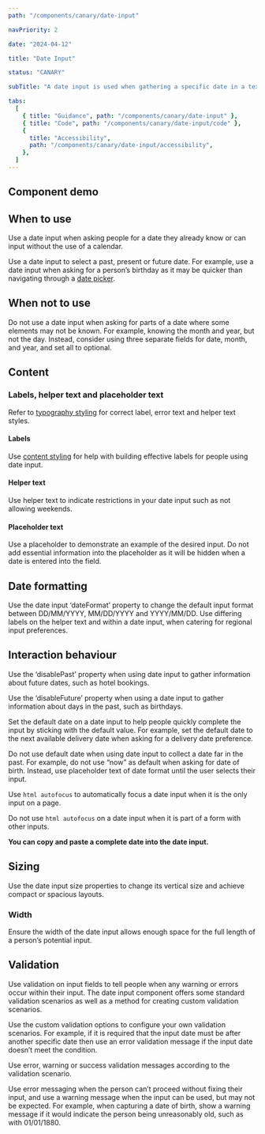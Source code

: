 ```yaml
---
path: "/components/canary/date-input"

navPriority: 2

date: "2024-04-12"

title: "Date Input"

status: "CANARY"

subTitle: "A date input is used when gathering a specific date in a text-based format."

tabs:
  [
    { title: "Guidance", path: "/components/canary/date-input" },
    { title: "Code", path: "/components/canary/date-input/code" },
    {
      title: "Accessibility",
      path: "/components/canary/date-input/accessibility",
    },
  ]
---
```



## Component demo

<ComponentPreview>
  <IcDateInput label="When would you like to collect your coffee?" />
</ComponentPreview>

## When to use

Use a date input when asking people for a date they already know or can input without the use of a calendar.

Use a date input to select a past, present or future date. For example, use a date input when asking for a person’s birthday as it may be quicker than navigating through a [date picker](/components/canary/date-picker).

<DoDontCaution
  imageSrc={figure1}
  imageAlt="A date input being used to select a birthday"
  caption="Use a date input to collect distant dates"
/>

## When not to use

Do not use a date input when asking for parts of a date where some elements may not be known. For example, knowing the month and year, but not the day. Instead, consider using three separate fields for date, month, and year, and set all to optional.

<DoDontCaution
  imageSrc={figure2}
  imageAlt="Three separate date inputs being used to capture day month and year independently."
  caption="Three separate input fields can be used when capturing partial dates."
/>

## Content

### Labels, helper text and placeholder text

<DoDontCaution
  imageSrc={figure3}
  imageAlt="A date input with label, helper and placeholder text highlighted."
  caption="Labels, helper text and placeholder text make up the instructional elements of an input."
/>

Refer to [typography styling](/styles/typography#text) for correct label, error text and helper text styles.

#### Labels

Use [content styling](/styles/content-style/principles) for help with building effective labels for people using date input.

#### Helper text

Use helper text to indicate restrictions in your date input such as not allowing weekends.

#### Placeholder text

Use a placeholder to demonstrate an example of the desired input. Do not add essential information into the placeholder as it will be hidden when a date is entered into the field.

<DoubleDoDontCaution>
  <DoDontCaution
    imageSrc={figure4}
    imageAlt="An example of the benefits of using helper text in a date input."
    caption="Use helper text to give context to the current required input."
  />
  <DoDontCaution
    imageSrc={figure5}
    imageAlt="An example of a date input with no helper text included."
    caption="Avoiding helper text removes people’s context."
  />
</DoubleDoDontCaution>

## Date formatting

Use the date input ‘dateFormat’ property to change the default input format between DD/MM/YYYY, MM/DD/YYYY and YYYY/MM/DD. Use differing labels on the helper text and within a date input, when catering for regional input preferences.

## Interaction behaviour

Use the ‘disablePast’ property when using date input to gather information about future dates, such as hotel bookings.

Use the ‘disableFuture’ property when using a date input to gather information about days in the past, such as birthdays.

Set the default date on a date input to help people quickly complete the input by sticking with the default value. For example, set the default date to the next available delivery date when asking for a delivery date preference.

Do not use default date when using date input to collect a date far in the past. For example, do not use “now” as default when asking for date of birth. Instead, use placeholder text of date format until the user selects their input.

Use `html autofocus` to automatically focus a date input when it is the only input on a page.

Do not use `html autofocus` on a date input when it is part of a form with other inputs.

**You can copy and paste a complete date into the date input.**

## Sizing

Use the date input size properties to change its vertical size and achieve compact or spacious layouts.

<DoubleDoDontCaution>
  <DoDontCaution
    imageSrc={figure6}
    imageAlt="A date input matching the height of the button component next to it."
    caption="Adjust a date input’s size properties to help it match the rest of your form."
  />
  <DoDontCaution
    imageSrc={figure7}
    imageAlt="A date input that is larger than the button component it is next to."
    caption="Don’t mix different sized components."
  />
</DoubleDoDontCaution>

### Width

Ensure the width of the date input allows enough space for the full length of a person’s potential input.

<DoubleDoDontCaution>
  <DoDontCaution
    imageSrc={figure8}
    imageAlt="A date input matching the width of its expected input."
    caption="Where appropriate to form size, adjust the width of a date input to match other elements."
  />
  <DoDontCaution
    imageSrc={figure9}
    imageAlt="A date input matching the width of other elements in a form."
  />
</DoubleDoDontCaution>

<DoDontCaution
  imageSrc={figure10}
  imageAlt="A date input matching the width of a much longer form element."
  caption="Avoid matching a date input to considerably wider form elements."
/>

## Validation

Use validation on input fields to tell people when any warning or errors occur within their input. The date input component offers some standard validation scenarios as well as a method for creating custom validation scenarios.

Use the custom validation options to configure your own validation scenarios. For example, if it is required that the input date must be after another specific date then use an error validation message if the input date doesn’t meet the condition.

Use error, warning or success validation messages according to the validation scenario.

Use error messaging when the person can’t proceed without fixing their input, and use a warning message when the input can be used, but may not be expected. For example, when capturing a date of birth, show a warning message if it would indicate the person being unreasonably old, such as with 01/01/1880.

<DoDontCaution
  imageSrc={figure11}
  imageAlt="A date input showing the successful validation of an input."
  caption="Use success validation when checking input against limited availability."
/>

<DoubleDoDontCaution>
  <DoDontCaution
    imageSrc={figure12}
    imageAlt="A date input correctly displaying an invalid entry errored state."
    caption="Use the correct validation message with each validation state."
  />
  <DoDontCaution
    imageSrc={figure13}
    imageAlt="A date input using poor wording when displaying an errored state."
    caption="Be clear in your message. Clearly state the issue in the case of an error."
  />
</DoubleDoDontCaution>
